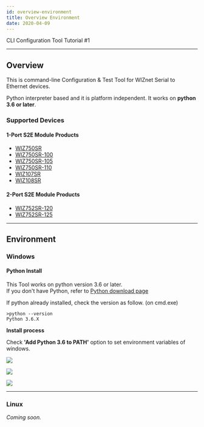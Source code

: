 ```yaml
---
id: overview-environment
title: Overview Environment
date: 2020-04-09
---
```


CLI Configuration Tool Tutorial #1

-----

## Overview

This is command-line Configuration & Test Tool for WIZnet Serial to Ethernet devices.

Python interpreter based and it is platform independent.
It works on **python 3.6 or later**.

### Supported Devices

#### 1-Port S2E Module Products

  - [WIZ750SR](./../WIZ750SR.mdx)
  - [WIZ750SR-100](./../../WIZ750SR-1xx-Series/WIZ750SR-100/WIZ750SR-100.mdx)
  - [WIZ750SR-105](./../../WIZ750SR-1xx-Series/WIZ750SR-105/WIZ750SR-105.mdx)
  - [WIZ750SR-110](./../../WIZ750SR-1xx-Series/WIZ750SR-110/WIZ750SR-110.mdx)
  - [WIZ107SR](./../../WIZ107SR/wiz107sr)
  - [WIZ108SR](./../../WIZ108SR/wiz108sr)


#### 2-Port S2E Module Products

  - [WIZ752SR-120](./../../WIZ752SR-12x-Series/WIZ752SR-120/WIZ752SR-120)
  - [WIZ752SR-125](./../../WIZ752SR-12x-Series/WIZ752SR-125/WIZ752SR-125)

-----

## Environment

### Windows

#### Python Install

This Tool works on python version 3.6 or later.  
If you don't have Python, refer to [Python download page](https://www.python.org/downloads/)

If python already installed, check the version as follow. (on cmd.exe)

    >python --version
    Python 3.6.X

**Install process**

Check **'Add Python 3.6 to PATH'** option
to set environment variables of windows.

![](/img/products/configtool/overview/install_python_01.png)

![](/img/products/configtool/overview/install_python_02.png)

![](/img/products/configtool/overview/install_python_03.png)

-----

### Linux

*Coming soon.*
